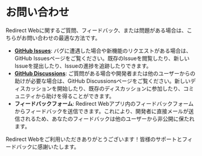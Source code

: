 # お問い合わせ

Redirect Webに関するご質問、フィードバック、または問題がある場合は、こちらがお問い合わせの最適な方法です。

- **[GitHub Issues](https://github.com/mshibanami/RedirectWeb/issues)**: バグに遭遇した場合や新機能のリクエストがある場合は、GitHub Issuesページをご覧ください。既存のIssueを閲覧したり、新しいIssueを提出したり、Issueの進捗を追跡したりできます。
- **[GitHub Discussions](https://github.mshibanami/RedirectWeb/discussions)**: ご質問がある場合や開発者または他のユーザーからの助けが必要な場合は、GitHub Discussionsページをご覧ください。新しいディスカッションを開始したり、既存のディスカッションに参加したり、コミュニティから助けを得ることができます。
- **フィードバックフォーム**: Redirect Webアプリ内のフィードバックフォームからフィードバックを送信できます。これにより、開発者に直接メールが送信されるため、あなたのフィードバックは他のユーザーから非公開に保たれます。

Redirect Webをご利用いただきありがとうございます！皆様のサポートとフィードバックに感謝いたします。